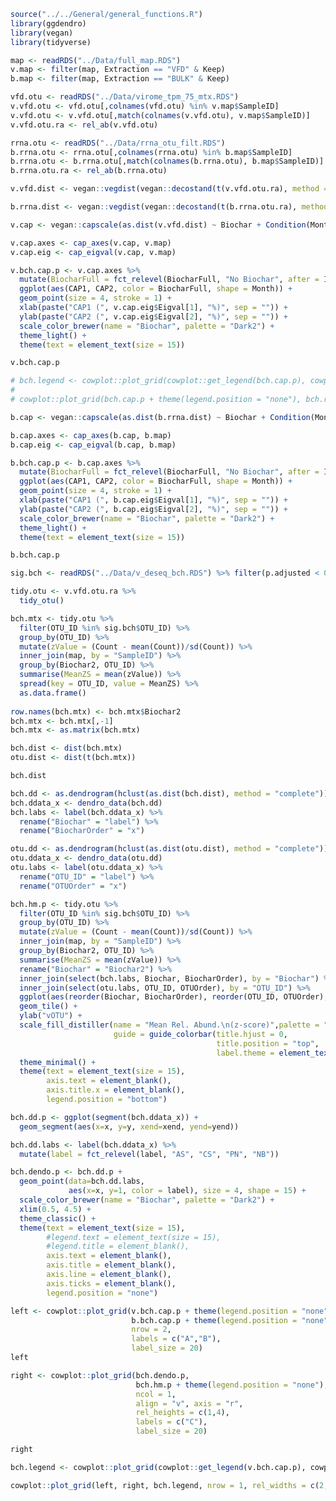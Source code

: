 ```r
source("../../General/general_functions.R")
library(ggdendro)
library(vegan)
library(tidyverse)
```

```r
map <- readRDS("../Data/full_map.RDS")
v.map <- filter(map, Extraction == "VFD" & Keep)
b.map <- filter(map, Extraction == "BULK" & Keep)

vfd.otu <- readRDS("../Data/virome_tpm_75_mtx.RDS")
v.vfd.otu <- vfd.otu[,colnames(vfd.otu) %in% v.map$SampleID]
v.vfd.otu <- v.vfd.otu[,match(colnames(v.vfd.otu), v.map$SampleID)] 
v.vfd.otu.ra <- rel_ab(v.vfd.otu)

rrna.otu <- readRDS("../Data/rrna_otu_filt.RDS")
b.rrna.otu <- rrna.otu[,colnames(rrna.otu) %in% b.map$SampleID]
b.rrna.otu <- b.rrna.otu[,match(colnames(b.rrna.otu), b.map$SampleID)]
b.rrna.otu.ra <- rel_ab(b.rrna.otu)
```


```r
v.vfd.dist <- vegan::vegdist(vegan::decostand(t(v.vfd.otu.ra), method = "hellinger"), method = "bray") %>% as.matrix()

b.rrna.dist <- vegan::vegdist(vegan::decostand(t(b.rrna.otu.ra), method = "hellinger"), method = "bray") %>% as.matrix()
```

```r
v.cap <- vegan::capscale(as.dist(v.vfd.dist) ~ Biochar + Condition(Month + Column), data = v.map, add = T, na.action = na.omit)

v.cap.axes <- cap_axes(v.cap, v.map)
v.cap.eig <- cap_eigval(v.cap, v.map)

v.bch.cap.p <- v.cap.axes %>% 
  mutate(BiocharFull = fct_relevel(BiocharFull, "No Biochar", after = Inf)) %>% 
  ggplot(aes(CAP1, CAP2, color = BiocharFull, shape = Month)) +
  geom_point(size = 4, stroke = 1) +
  xlab(paste("CAP1 (", v.cap.eig$Eigval[1], "%)", sep = "")) +
  ylab(paste("CAP2 (", v.cap.eig$Eigval[2], "%)", sep = "")) +
  scale_color_brewer(name = "Biochar", palette = "Dark2") +
  theme_light() +
  theme(text = element_text(size = 15))

v.bch.cap.p

# bch.legend <- cowplot::plot_grid(cowplot::get_legend(bch.cap.p), cowplot::get_legend(bch.hm.p), ncol = 1, rel_heights = c(5,2))
# 
# cowplot::plot_grid(bch.cap.p + theme(legend.position = "none"), bch.right, bch.legend, nrow = 1, rel_widths = c(2,1,1), labels = c("A","B"), label_size = 30)
```

```r
b.cap <- vegan::capscale(as.dist(b.rrna.dist) ~ Biochar + Condition(Month), data = b.map, add = T, na.action = na.omit)

b.cap.axes <- cap_axes(b.cap, b.map)
b.cap.eig <- cap_eigval(b.cap, b.map)

b.bch.cap.p <- b.cap.axes %>% 
  mutate(BiocharFull = fct_relevel(BiocharFull, "No Biochar", after = Inf)) %>% 
  ggplot(aes(CAP1, CAP2, color = BiocharFull, shape = Month)) +
  geom_point(size = 4, stroke = 1) +
  xlab(paste("CAP1 (", b.cap.eig$Eigval[1], "%)", sep = "")) +
  ylab(paste("CAP2 (", b.cap.eig$Eigval[2], "%)", sep = "")) +
  scale_color_brewer(name = "Biochar", palette = "Dark2") +
  theme_light() +
  theme(text = element_text(size = 15))

b.bch.cap.p
```

```r
sig.bch <- readRDS("../Data/v_deseq_bch.RDS") %>% filter(p.adjusted < 0.05)

tidy.otu <- v.vfd.otu.ra %>% 
  tidy_otu()

bch.mtx <- tidy.otu %>% 
  filter(OTU_ID %in% sig.bch$OTU_ID) %>% 
  group_by(OTU_ID) %>% 
  mutate(zValue = (Count - mean(Count))/sd(Count)) %>% 
  inner_join(map, by = "SampleID") %>% 
  group_by(Biochar2, OTU_ID) %>% 
  summarise(MeanZS = mean(zValue)) %>% 
  spread(key = OTU_ID, value = MeanZS) %>% 
  as.data.frame()
  
row.names(bch.mtx) <- bch.mtx$Biochar2
bch.mtx <- bch.mtx[,-1]
bch.mtx <- as.matrix(bch.mtx)

bch.dist <- dist(bch.mtx)
otu.dist <- dist(t(bch.mtx))

bch.dist

bch.dd <- as.dendrogram(hclust(as.dist(bch.dist), method = "complete"))
bch.ddata_x <- dendro_data(bch.dd)
bch.labs <- label(bch.ddata_x) %>% 
  rename("Biochar" = "label") %>% 
  rename("BiocharOrder" = "x")

otu.dd <- as.dendrogram(hclust(as.dist(otu.dist), method = "complete"))
otu.ddata_x <- dendro_data(otu.dd)
otu.labs <- label(otu.ddata_x) %>% 
  rename("OTU_ID" = "label") %>% 
  rename("OTUOrder" = "x")

bch.hm.p <- tidy.otu %>% 
  filter(OTU_ID %in% sig.bch$OTU_ID) %>% 
  group_by(OTU_ID) %>% 
  mutate(zValue = (Count - mean(Count))/sd(Count)) %>% 
  inner_join(map, by = "SampleID") %>% 
  group_by(Biochar2, OTU_ID) %>% 
  summarise(MeanZS = mean(zValue)) %>% 
  rename("Biochar" = "Biochar2") %>% 
  inner_join(select(bch.labs, Biochar, BiocharOrder), by = "Biochar") %>% 
  inner_join(select(otu.labs, OTU_ID, OTUOrder), by = "OTU_ID") %>% 
  ggplot(aes(reorder(Biochar, BiocharOrder), reorder(OTU_ID, OTUOrder), fill = MeanZS)) +
  geom_tile() +
  ylab("vOTU") +
  scale_fill_distiller(name = "Mean Rel. Abund.\n(z-score)",palette = "Greys",
                       guide = guide_colorbar(title.hjust = 0,
                                              title.position = "top",
                                              label.theme = element_text(angle = 90, hjust = 1))) +
  theme_minimal() +
  theme(text = element_text(size = 15),
        axis.text = element_blank(),
        axis.title.x = element_blank(),
        legend.position = "bottom")

bch.dd.p <- ggplot(segment(bch.ddata_x)) +
  geom_segment(aes(x=x, y=y, xend=xend, yend=yend))

bch.dd.labs <- label(bch.ddata_x) %>% 
  mutate(label = fct_relevel(label, "AS", "CS", "PN", "NB"))

bch.dendo.p <- bch.dd.p + 
  geom_point(data=bch.dd.labs,
             aes(x=x, y=1, color = label), size = 4, shape = 15) +
  scale_color_brewer(name = "Biochar", palette = "Dark2") +
  xlim(0.5, 4.5) +
  theme_classic() +
  theme(text = element_text(size = 15),
        #legend.text = element_text(size = 15),
        #legend.title = element_blank(),
        axis.text = element_blank(),
        axis.title = element_blank(),
        axis.line = element_blank(),
        axis.ticks = element_blank(),
        legend.position = "none")
```


```r
left <- cowplot::plot_grid(v.bch.cap.p + theme(legend.position = "none"), 
                           b.bch.cap.p + theme(legend.position = "none"), 
                           nrow = 2,
                           labels = c("A","B"), 
                           label_size = 20)
left

right <- cowplot::plot_grid(bch.dendo.p, 
                            bch.hm.p + theme(legend.position = "none"), 
                            ncol = 1, 
                            align = "v", axis = "r", 
                            rel_heights = c(1,4),
                            labels = c("C"), 
                            label_size = 20)

right

bch.legend <- cowplot::plot_grid(cowplot::get_legend(v.bch.cap.p), cowplot::get_legend(bch.hm.p), ncol = 1, rel_heights = c(5,2))

cowplot::plot_grid(left, right, bch.legend, nrow = 1, rel_widths = c(2,1,1))
```

